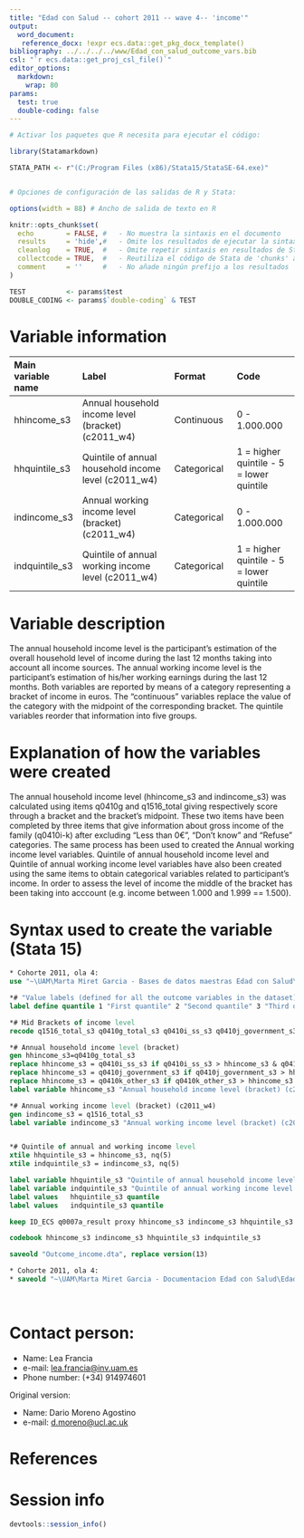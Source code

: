 ```yaml
---
title: "Edad con Salud -- cohort 2011 -- wave 4-- 'income'"
output:
  word_document:
   reference_docx: !expr ecs.data::get_pkg_docx_template()
bibliography: ../../../../www/Edad_con_salud_outcome_vars.bib 
csl: "`r ecs.data::get_proj_csl_file()`"
editor_options: 
  markdown:
    wrap: 80
params:
  test: true
  double-coding: false
---
```


```r
# Activar los paquetes que R necesita para ejecutar el código:

library(Statamarkdown)

STATA_PATH <- r"(C:/Program Files (x86)/Stata15/StataSE-64.exe)"


# Opciones de configuración de las salidas de R y Stata:

options(width = 88) # Ancho de salida de texto en R

knitr::opts_chunk$set( 
  echo        = FALSE, #   - No muestra la sintaxis en el documento
  results     = 'hide',#   - Omite los resultados de ejecutar la sintaxis
  cleanlog    = TRUE,  #   - Omite repetir sintaxis en resultados de Stata
  collectcode = TRUE,  #   - Reutiliza el código de Stata de 'chunks' anteriores
  comment     = ''     #   - No añade ningún prefijo a los resultados
)

TEST          <- params$test
DOUBLE_CODING <- params$`double-coding` & TEST
```

# Variable information

| Main variable name | Label                                                | Format      | Code                                     |
|:-----------------|:--------------------------|:-----------------|:-----------------|
| hhincome_s3        | Annual household income level (bracket) (c2011_w4)   | Continuous  | 0 - 1.000.000                            |
| hhquintile_s3      | Quintile of annual household income level (c2011_w4) | Categorical | 1 = higher quintile - 5 = lower quintile |
| indincome_s3       | Annual working income level (bracket) (c2011_w4)     | Categorical | 0 - 1.000.000                            |
| indquintile_s3     | Quintile of annual working income level (c2011_w4)   | Categorical | 1 = higher quintile - 5 = lower quintile |

# Variable description

The annual household income level is the participant's estimation of the overall
household level of income during the last 12 months taking into account all
income sources. The annual working income level is the participant's estimation
of his/her working earnings during the last 12 months. Both variables are
reported by means of a category representing a bracket of income in euros. The
"continuous" variables replace the value of the category with the midpoint of
the corresponding bracket. The quintile variables reorder that information into
five groups.

# Explanation of how the variables were created

The annual household income level (hhincome_s3 and indincome_s3) was calculated
using items q0410g and q1516_total giving respectively score through a bracket
and the bracket's midpoint. These two items have been completed by three items
that give information about gross income of the family (q0410i-k) after
excluding "Less than 0€", "Don't know" and "Refuse" categories. The same process
has been used to created the Annual working income level variables. Quintile of
annual household income level and Quintile of annual working income level
variables have also been created using the same items to obtain categorical
variables related to participant's income. In order to assess the level of
income the middle of the bracket has been taking into acccount (e.g. income
between 1.000 and 1.999 == 1.500).

# Syntax used to create the variable (Stata 15)

```stata
* Cohorte 2011, ola 4:
use "~\UAM\Marta Miret Garcia - Bases de datos maestras Edad con Salud\Ola_4\Cohorte 2011\rawdata_c2011w4.dta"

```

```stata
*# "Value labels (defined for all the outcome variables in the dataset)":
label define quantile 1 "First quantile" 2 "Second quantile" 3 "Third quantile" 4 "Fourth quantile" 5 "Last quantile"

*# Mid Brackets of income level
recode q1516_total_s3 q0410g_total_s3 q0410i_ss_s3 q0410j_government_s3 q0410k_other_s3 (1=0) (2=500) (3=1500) (4=2500) (5=3500) (6=4500) (7=5500) (8=6500) (9=7500) (10=8500) (11=9500) (12=10500) (13=11500) (14=12500) (15=13500) (16=14500) (17=15500) (18=16500) (19=17500) (20=18500) (21=19500) (22=22500) (23=27500) (24=32500) (25=37500) (26=42500) (27=47500) (28=62500) (29=87500) (30=125000) (31=175500) (32=250000) (33=400000) (34=750000) (35=1000000) (else=.)

*# Annual household income level (bracket)
gen hhincome_s3=q0410g_total_s3
replace hhincome_s3 = q0410i_ss_s3 if q0410i_ss_s3 > hhincome_s3 & q0410i_ss_s3!=.
replace hhincome_s3 = q0410j_government_s3 if q0410j_government_s3 > hhincome_s3 & q0410j_government_s3!=.
replace hhincome_s3 = q0410k_other_s3 if q0410k_other_s3 > hhincome_s3 & q0410k_other_s3!=.
label variable hhincome_s3 "Annual household income level (bracket) (c2011_w4)"

*# Annual working income level (bracket) (c2011_w4) 
gen indincome_s3 = q1516_total_s3
label variable indincome_s3 "Annual working income level (bracket) (c2011_w4)"


*# Quintile of annual and working income level
xtile hhquintile_s3 = hhincome_s3, nq(5)
xtile indquintile_s3 = indincome_s3, nq(5)

label variable hhquintile_s3 "Quintile of annual household income level (c2011_w4)"
label variable indquintile_s3 "Quintile of annual working income level (c2011_w4)"
label values   hhquintile_s3 quantile
label values   indquintile_s3 quantile

```

```stata
keep ID_ECS q0007a_result proxy hhincome_s3 indincome_s3 hhquintile_s3 indquintile_s3

codebook hhincome_s3 indincome_s3 hhquintile_s3 indquintile_s3
```

```stata
saveold "Outcome_income.dta", replace version(13)
```

```stata

* Cohorte 2011, ola 4:
* saveold "~\UAM\Marta Miret Garcia - Documentacion Edad con Salud\Edad con salud - Ola 4\Outcomes\Cohorte 2011\Outcome datasets\Outcome_income.dta", replace version(13)

```

<br>

# Contact person:

-   Name: Lea Francia
-   e-mail: [lea.francia\@inv.uam.es](mailto:lea.francia@inv.uam.es){.email}
-   Phone number: (+34) 914974601

Original version:

-   Name: Dario Moreno Agostino
-   e-mail: [d.moreno\@ucl.ac.uk](mailto:d.moreno@ucl.ac.uk){.email}

# References

::: {#refs}
:::

\newpage

# Session info

```r
devtools::session_info()
```
